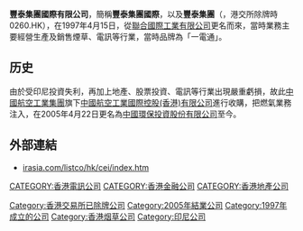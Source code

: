 '''豐泰集團國際有限公司'''，簡稱'''豐泰集團國際'''，以及'''豐泰集團'''（'''{{lang-en|MILLENNIUM GROUP LIMITED}}'''，港交所除牌時0260.HK），在1997年4月15日，從[[聯合國際工業有限公司|聯合國際工業有限公司]]更名而來，當時業務主要經營生產及銷售煙草、電訊等行業，當時品牌為「一電通」。

==历史==
由於受印尼投資失利，再加上地產、股票投資、電訊等行業出現嚴重虧損，故此[[中國航空工業集團|中國航空工業集團]]旗下[[中國航空工業國際控股(香港)有限公司|中國航空工業國際控股(香港)有限公司]]進行收購，把燃氣業務注入，在2005年4月22日更名為[[中國環保投資股份有限公司|中國環保投資股份有限公司]]至今。

==外部連結==
*[http://www.irasia.com/listco/hk/cei/index.htm irasia.com/listco/hk/cei/index.htm]{{Wayback|url=http://www.irasia.com/listco/hk/cei/index.htm |date=20130108092019 }}

[[Category:香港交易所已除牌公司|Category:香港交易所已除牌公司]]
[[Category:2005年結業公司|Category:2005年結業公司]]
[[Category:1997年成立的公司|Category:1997年成立的公司]]
[[Category:香港烟草公司|Category:香港烟草公司]]
[[Category:印尼公司|Category:印尼公司]]
[[CATEGORY:香港電訊公司|CATEGORY:香港電訊公司]]
[[CATEGORY:香港金融公司|CATEGORY:香港金融公司]]
[[CATEGORY:香港地產公司|CATEGORY:香港地產公司]]